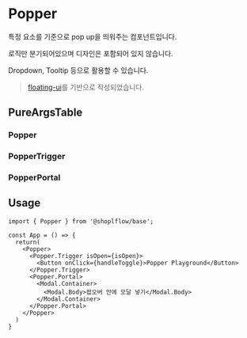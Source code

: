 
<Meta of={PopperStories} />

# Popper

특정 요소를 기준으로 pop up을 띄워주는 컴포넌트입니다.

로직만 분기되어있으며 디자인은 포함되어 있지 않습니다.

Dropdown, Tooltip 등으로 활용할 수 있습니다.

> [floating-ui](https://floating-ui.com)를 기반으로 작성되었습니다.

<Canvas of={PopperStories.Playground} />


## PureArgsTable

### Popper

<PureArgsTable of={Popper} />

### PopperTrigger
<PureArgsTable of={PopperTrigger} />

### PopperPortal
<PureArgsTable of={PopperPortal} />

## Usage

```
import { Popper } from '@shoplflow/base';

const App = () => {
  return(
    <Popper>
      <Popper.Trigger isOpen={isOpen}>
        <Button onClick={handleToggle}>Popper Playground</Button>
      </Popper.Trigger>
      <Popper.Portal>
        <Modal.Container>
          <Modal.Body>팝오버 안에 모달 넣기</Modal.Body>
        </Modal.Container>
      </Popper.Portal>
    </Popper>
  )
}
```


